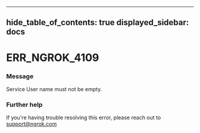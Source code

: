 

---
hide_table_of_contents: true
displayed_sidebar: docs
---


# ERR_NGROK_4109

### Message
Service User name must not be empty.

<ErrorDetails />



### Further help
If you're having trouble resolving this error, please reach out to [support@ngrok.com](mailto:support@ngrok.com?subject=Help%20with%20ERR_NGROK_4109)

